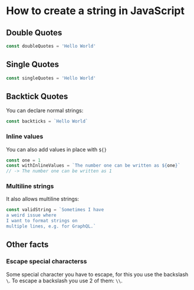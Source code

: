 # How to create a string in JavaScript

## Double Quotes

```js
const doubleQuotes = 'Hello World'
```

## Single Quotes

```js
const singleQuotes = 'Hello World'
```

## Backtick Quotes

You can declare normal strings:

```js
const backticks = `Hello World`
```

### Inline values

You can also add values in place with `${}`

```js
const one = 1
const withInlineValues = `The number one can be written as ${one}`
// -> The number one can be written as 1
```

### Multiline strings

It also allows multiline strings:

```js
const validString = `Sometimes I have
a weird issue where
I want to format strings on
multiple lines, e.g. for GraphQL.`
```

## Other facts

### Escape special characterss

Some special character you have to escape, for this you use the backslash `\`.
To escape a backslash you use 2 of them: `\\`.
